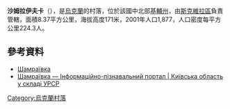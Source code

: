 {{coord|49|46|19|N|29|49|58|E|scale:30000|display=title}}

'''沙姆拉伊夫卡'''（{{lang-uk|Шамраївка}}），是[[烏克蘭|烏克蘭]]的村落，位於該國中北部[[基輔州|基輔州]]，由[[斯克維拉區|斯克維拉區]]負責管轄，面積8.37平方公里，海拔高度171米，2001年人口1,877，人口密度每平方公里224.3人。

==參考資料==
* [http://w1.c1.rada.gov.ua/pls/z7503/A005?rdat1=10.12.2014&rf7571=14628 Шамраївка] {{Wayback|url=http://w1.c1.rada.gov.ua/pls/z7503/A005?rdat1=10.12.2014&rf7571=14628 |date=20141210121355 }}
* [http://imsu-kyiv.com/msta-sela-kivsko-oblast/skvyrskyj-rajon/shamraivka.html Шамраївка — Інформаційно-пізнавальний портал | Київська область у складі УРСР] {{Wayback|url=http://imsu-kyiv.com/msta-sela-kivsko-oblast/skvyrskyj-rajon/shamraivka.html |date=20170703005340 }}

{{Ukraine-geo-stub}}
[[Category:烏克蘭村落|Category:烏克蘭村落]]